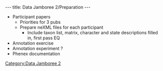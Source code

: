 ---
title: Data Jamboree 2/Preparation
---

*Participant papers
**Priorities for 3 pubs
**Prepare neXML files for each participant
***Include taxon list, matrix, character and state descriptions filled in, first pass EQ
*Annotation exercise
*Annotation experiment ?
*Phenex documentation

[[Category:Data Jamboree 2]]